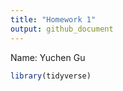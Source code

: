 ```yaml
---
title: "Homework 1"
output: github_document
---
```

Name: Yuchen Gu

```r

library(tidyverse)

```

